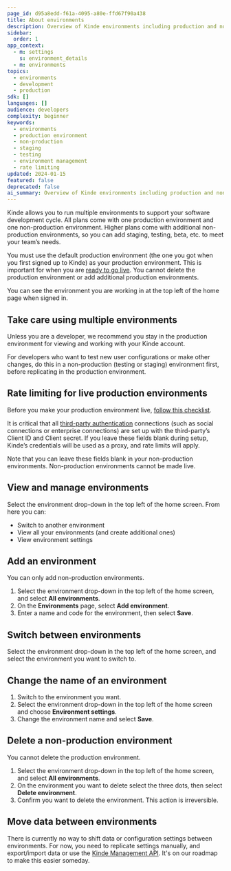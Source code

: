 ```yaml
---
page_id: d95a8edd-f61a-4095-a80e-ffd67f90a438
title: About environments
description: Overview of Kinde environments including production and non-production environments, environment management, rate limiting considerations, and development workflow best practices.
sidebar:
  order: 1
app_context:
  - m: settings
    s: environment_details
  - m: environments
topics:
  - environments
  - development
  - production
sdk: []
languages: []
audience: developers
complexity: beginner
keywords:
  - environments
  - production environment
  - non-production
  - staging
  - testing
  - environment management
  - rate limiting
updated: 2024-01-15
featured: false
deprecated: false
ai_summary: Overview of Kinde environments including production and non-production environments, environment management, rate limiting considerations, and development workflow best practices.
---
```


Kinde allows you to run multiple environments to support your software development cycle. All plans come with one production environment and one non-production environment. Higher plans come with additional non-production environments, so you can add staging, testing, beta, etc. to meet your team’s needs.

<Aside>

You must use the default production environment (the one you got when you first signed up to Kinde) as your production environment. This is important for when you are [ready to go live](/build/environments/production-to-live/). You cannot delete the production environment or add additional production environments.

</Aside>

You can see the environment you are working in at the top left of the home page when signed in.

## Take care using multiple environments

Unless you are a developer, we recommend you stay in the production environment for viewing and working with your Kinde account.

For developers who want to test new user configurations or make other changes, do this in a non-production (testing or staging) environment first, before replicating in the production environment.

## Rate limiting for live production environments

Before you make your production environment live, [follow ](/build/environments/production-to-live/)[this checklist](/build/environments/production-to-live/).

It is critical that all [third-party authentication](/authenticate/authentication-methods/set-up-user-authentication/) connections (such as social connections or enterprise connections) are set up with the third-party’s Client ID and Client secret. If you leave these fields blank during setup, Kinde’s credentials will be used as a proxy, and rate limits will apply.

Note that you can leave these fields blank in your non-production environments. Non-production environments cannot be made live.

## View and manage environments

Select the environment drop-down in the top left of the home screen. From here you can:
- Switch to another environment
- View all your environments (and create additional ones)
- View environment settings

## Add an environment

You can only add non-production environments.

1. Select the environment drop-down in the top left of the home screen, and select **All environments**.
2. On the **Environments** page, select **Add environment**. 
3. Enter a name and code for the environment, then select **Save**.

## Switch between environments

Select the environment drop-down in the top left of the home screen, and select the environment you want to switch to.

## Change the name of an environment

1. Switch to the environment you want. 
2. Select the environment drop-down in the top left of the home screen and choose **Environment settings**.
3. Change the environment name and select **Save**.

## Delete a non-production environment

You cannot delete the production environment.

1. Select the environment drop-down in the top left of the home screen, and select **All environments**.
2. On the environment you want to delete select the three dots, then select **Delete environment**.
3. Confirm you want to delete the environment. This action is irreversible.

## Move data between environments

There is currently no way to shift data or configuration settings between environments. For now, you need to replicate settings manually, and export/import data or use the [Kinde Management API](https://docs.kinde.com/kinde-apis/management/). It's on our roadmap to make this easier someday.

